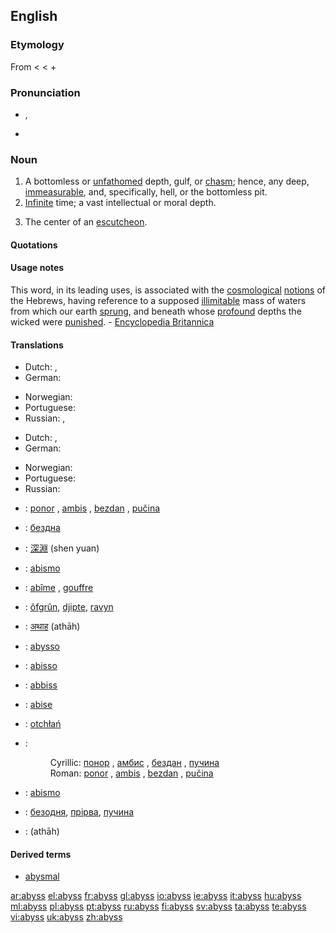 {{wikipedia}}
==English==

===Etymology===
From {{ME.}} {{term|abissus|lang=enm}} < {{L.}} {{term|abyssus||a bottomless gulf|lang=la}} < {{AGr.}} {{term|sc=polytonic|ἄβυσσος||tr=abyssos|bottomless|lang=grc}} {{term|sc=polytonic|ἀ-||tr=a-|not|lang=grc}}+ {{term|sc=polytonic|βυσσός||tr=bysso|depth|lang=grc}}

===Pronunciation===
* {{enPR|ə-bĭs'}}, {{IPA|/əˈbɪs/}}
* {{audio|en-us-abyss.ogg|Audio (US)}}

===Noun===
{{en-noun|es}}

# A bottomless or [[unfathomed]] depth, gulf, or [[chasm]]; hence, any deep, [[immeasurable]], and, specifically, hell, or the bottomless pit.
# [[infinite|Infinite]] time; a vast intellectual or moral depth.
# {{heraldry}} The center of an [[escutcheon]].

====Quotations====
{{seeCites}}

====Usage notes====
This word, in its leading uses, is associated with the [[cosmological]] [[notions]] of the Hebrews, having reference to a supposed [[illimitable]] mass of waters from which our earth [[sprung]], and beneath whose [[profound]] depths the wicked were [[punished]]. - [[Encyclopedia Britannica]]

====Translations====
{{trans-top|a bottomless or unfathomed depth}}
* Dutch: {{t+|nl|afgrond|m}}, {{t-|nl|ravijn|n}}
* German: {{t+|de|Abgrund|m}}
{{trans-mid}}
* Norwegian: {{t-|no|avgrunn|m}}
* Portuguese: {{t+|pt|abismo|m}}
* Russian: {{t-|ru|бездна|f|tr=b'ézdna|sc=Cyrl}}, {{t-|ru|пучина|f|tr=pučína|sc=Cyrl}} {{qualifier|sea}}
{{trans-bottom}}

{{trans-top|infinite time; a vast intellectual or moral depth}}
* Dutch: {{t+|nl|afgrond|m}}, {{t+|nl|kloof|m|f}}
* German: {{t+|de|Abgrund|m}}
{{trans-mid}}
* Norwegian: {{t-|no|avgrunn|m}}
* Portuguese: {{t+|pt|abismo|m}}
* Russian: {{t-|ru|бездна|f|tr=b'ézdna|sc=Cyrl}}
{{trans-bottom}}

{{checktrans-top}}
* {{ttbc|Bosnian}}: [[ponor]] {{m}}, [[ambis]] {{m}}, [[bezdan]] {{m}}, [[pučina]] {{f}}
* {{ttbc|Bulgarian}}: [[бездна]]
* {{ttbc|Chinese}}: [[深淵]] (shen yuan)
* {{ttbc|Esperanto}}: [[abismo]]
* {{ttbc|French}}: [[abîme]] {{m}}, [[gouffre]] {{m}}
* {{ttbc|Frisian}}: [[ôfgrûn]], [[djipte]], [[ravyn]] {{n}}
* {{ttbc|Hindi}}: [[अथाह]] (athāh) {{m}}
* {{ttbc|Interlingua}}: [[abysso]]
* {{ttbc|Italian}}: [[abisso]] {{f}}
{{trans-mid}}
* {{ttbc|Maltese}}: [[abbiss]] {{f}}
* {{ttbc|Novial}}: [[abise]]
* {{ttbc|Polish}}: [[otchłań]] {{f}}
* {{ttbc|Serbian}}:
*: Cyrillic: [[понор]] {{m}}, [[амбис]] {{m}}, [[бездан]] {{m}}, [[пучина]] {{f}}
*: Roman: [[ponor]] {{m}}, [[ambis]] {{m}}, [[bezdan]] {{m}}, [[pučina]] {{f}}
* {{ttbc|Spanish}}: [[abismo]] {{m}}
* {{ttbc|Ukrainian}}: [[безодня]], [[прірва]], [[пучина]]
* {{ttbc|Urdu}}: {{URchar|[[اتھاہ]]}} (athāh) {{m}}
{{trans-bottom}}

====Derived terms====
* [[abysmal]]

[[ar:abyss]]
[[el:abyss]]
[[fr:abyss]]
[[gl:abyss]]
[[io:abyss]]
[[ie:abyss]]
[[it:abyss]]
[[hu:abyss]]
[[ml:abyss]]
[[pl:abyss]]
[[pt:abyss]]
[[ru:abyss]]
[[fi:abyss]]
[[sv:abyss]]
[[ta:abyss]]
[[te:abyss]]
[[vi:abyss]]
[[uk:abyss]]
[[zh:abyss]]